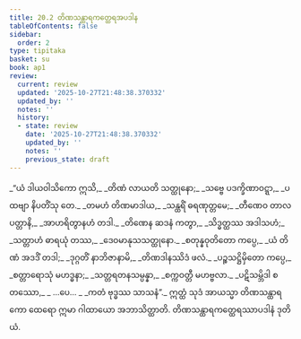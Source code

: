 ```yaml
---
title: 20.2 တိဏသန္ထာရကတ္ထေရအပဒါန
tableOfContents: false
sidebar:
  order: 2
type: tipitaka
basket: su
book: ap1
review:
  current: review
  updated: '2025-10-27T21:48:38.370332'
  updated_by: ''
  notes: ''
  history:
  - state: review
    date: '2025-10-27T21:48:38.370332'
    updated_by: ''
    notes: ''
    previous_state: draft
---
```



<ReviewStatus review={frontmatter.review} showDetails={true} />

<HypothesisAnnotation frontmatter={frontmatter} />

<DynamicBreadcrumb />

<Division number="6" book="ap1" e="ch" v="20" p="220">

<Paragraph number="2673" type="verses" book="ap1">
_“ယံ ဒါယဝါသိကော ဣသိ,_  
_တိဏံ လာယတိ သတ္ထုနော;_  
_သဗ္ဗေ ပဒက္ခိဏာဝဋ္ဋာ,_  
_ပထဗျာ နိပတိံသု တေ._  

</Paragraph>

</Division>
<Division number="7" book="ap1" e="ch" v="20" p="220">

<Paragraph number="2674" type="verses" book="ap1">
_တမဟံ တိဏမာဒါယ,_  
_သန္ထရိံ ဓရဏုတ္တမေ;_  
_တီဏေဝ တာလပတ္တာနိ,_  
_အာဟရိတွာနဟံ တဒါ._  

</Paragraph>

</Division>
<Division number="8" book="ap1" e="ch" v="20" p="220">

<Paragraph number="2675" type="verses" book="ap1">
_တိဏေန ဆဒနံ ကတွာ,_  
_သိဒ္ဓတ္ထဿ အဒါသဟံ;_  
_သတ္တာဟံ ဓာရယုံ တဿ,_  
_ဒေဝမာနုသသတ္ထုနော._  

</Paragraph>

</Division>
<Division number="9" book="ap1" e="ch" v="20" p="220">

<Paragraph number="2676" type="verses" book="ap1">
_စတုန္နဝုတိတော ကပ္ပေ,_  
_ယံ တိဏံ အဒဒိံ တဒါ;_  
_ဒုဂ္ဂတိံ နာဘိဇာနာမိ,_  
_တိဏဒါနဿိဒံ ဖလံ._  

</Paragraph>

</Division>
<Division number="10" book="ap1" e="ch" v="20" p="221">

<Paragraph number="2677" type="verses" book="ap1">
_ပဉ္စသဋ္ဌိမှိတော ကပ္ပေ,_  
_စတ္တာရောသုံ မဟဒ္ဓနာ;_  
_သတ္တရတနသမ္ပန္နာ,_  
_စက္ကဝတ္တီ မဟဗ္ဗလာ._  

</Paragraph>

</Division>
<Division number="11" book="ap1" e="ch" v="20" p="221">

<Paragraph number="2678" type="verses" book="ap1">
_ပဋိသမ္ဘိဒါ စတဿော,_  
_ …ပေ… _  
_ကတံ ဗုဒ္ဓဿ သာသနံ”._  

</Paragraph>

<Paragraph number="2679" book="ap1">
ဣတ္ထံ သုဒံ အာယသ္မာ တိဏသန္ထာရကော ထေရော ဣမာ ဂါထာယော အဘာသိတ္ထာတိ.

</Paragraph>
</Division>

<Paragraph number="2680" type="center" book="ap1">
တိဏသန္ထာရကတ္ထေရဿာပဒါနံ ဒုတိယံ.
</Paragraph>